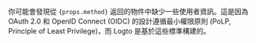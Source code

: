 你可能會發現從 <code>{props.method}</code> 返回的物件中缺少一些使用者資訊。這是因為 OAuth 2.0 和 OpenID Connect (OIDC) 的設計遵循最小權限原則 (PoLP, Principle of Least Privilege)，而 Logto 是基於這些標準構建的。
